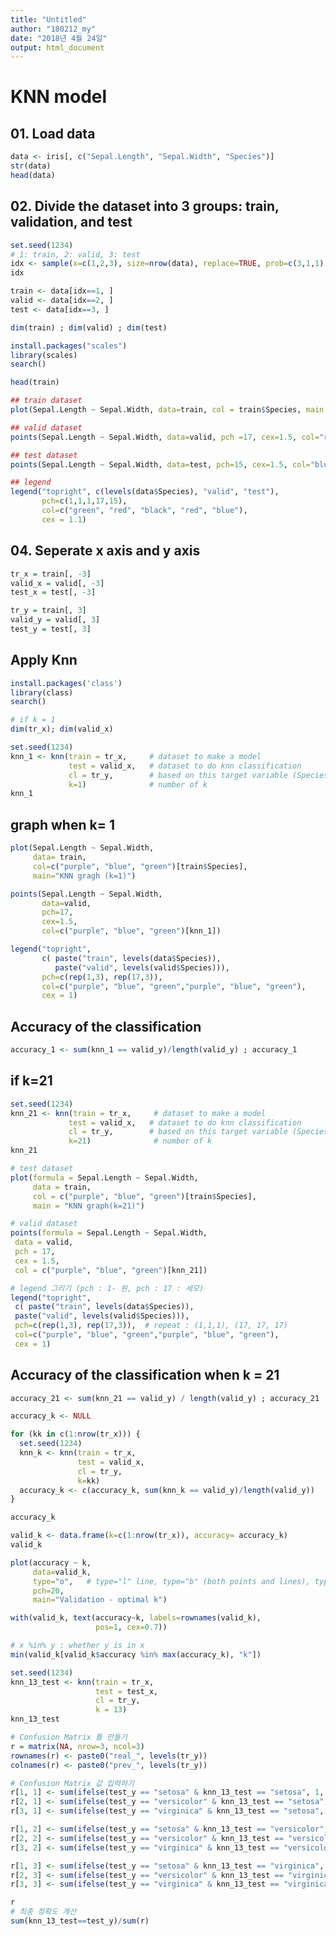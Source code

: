 ```yaml
---
title: "Untitled"
author: "180212_my"
date: "2018년 4월 24일"
output: html_document
---
```


# KNN model
## 01. Load data
```r
data <- iris[, c("Sepal.Length", "Sepal.Width", "Species")]
str(data)
head(data)
```

## 02. Divide the dataset into 3 groups: train, validation, and test
```r
set.seed(1234)
# 1: train, 2: valid, 3: test
idx <- sample(x=c(1,2,3), size=nrow(data), replace=TRUE, prob=c(3,1,1))
idx
```

```r
train <- data[idx==1, ]
valid <- data[idx==2, ]
test <- data[idx==3, ]

dim(train) ; dim(valid) ; dim(test)
```

```r
install.packages("scales")
library(scales)
search()
```

```r
head(train)
```

```r
## train dataset
plot(Sepal.Length ~ Sepal.Width, data=train, col = train$Species, main = "Train, Valid, and Test dataset")

## valid dataset
points(Sepal.Length ~ Sepal.Width, data=valid, pch =17, cex=1.5, col="red")  # red triangle

## test dataset
points(Sepal.Length ~ Sepal.Width, data=test, pch=15, cex=1.5, col="blue")  # blue square

## legend 
legend("topright", c(levels(data$Species), "valid", "test"), 
       pch=c(1,1,1,17,15), 
       col=c("green", "red", "black", "red", "blue"),
       cex = 1.1)
```
## 04. Seperate x axis and y axis
```r
tr_x = train[, -3]
valid_x = valid[, -3]
test_x = test[, -3]

tr_y = train[, 3]
valid_y = valid[, 3]
test_y = test[, 3]

```

## Apply Knn
```r
install.packages('class')
library(class)
search()
```

```r
# if k = 1
dim(tr_x); dim(valid_x)

set.seed(1234)
knn_1 <- knn(train = tr_x,     # dataset to make a model
             test = valid_x,   # dataset to do knn classification
             cl = tr_y,        # based on this target variable (Species)
             k=1)              # number of k 
knn_1
```

## graph when k= 1
```r
plot(Sepal.Length ~ Sepal.Width,
     data= train,
     col=c("purple", "blue", "green")[train$Species],
     main="KNN gragh (k=1)")

points(Sepal.Length ~ Sepal.Width,
       data=valid,
       pch=17,
       cex=1.5,
       col=c("purple", "blue", "green")[knn_1])

legend("topright", 
       c( paste("train", levels(data$Species)), 
          paste("valid", levels(valid$Species))), 
       pch=c(rep(1,3), rep(17,3)), 
       col=c("purple", "blue", "green","purple", "blue", "green"), 
       cex = 1)
```

## Accuracy of the classification  
```r
accuracy_1 <- sum(knn_1 == valid_y)/length(valid_y) ; accuracy_1
```

## if k=21
```r
set.seed(1234)
knn_21 <- knn(train = tr_x,     # dataset to make a model
             test = valid_x,   # dataset to do knn classification
             cl = tr_y,        # based on this target variable (Species)
             k=21)              # number of k 
knn_21
```

```r
# test dataset
plot(formula = Sepal.Length ~ Sepal.Width,
     data = train, 
     col = c("purple", "blue", "green")[train$Species], 
     main = "KNN graph(k=21)")

# valid dataset
points(formula = Sepal.Length ~ Sepal.Width,
 data = valid,
 pch = 17,
 cex = 1.5,
 col = c("purple", "blue", "green")[knn_21])

# legend 그리기 (pch : 1- 원, pch : 17 : 세모)
legend("topright",
 c( paste("train", levels(data$Species)),
 paste("valid", levels(valid$Species))),
 pch=c(rep(1,3), rep(17,3)),  # repeat : (1,1,1), (17, 17, 17)
 col=c("purple", "blue", "green","purple", "blue", "green"),
 cex = 1)
```
## Accuracy of the classification when k = 21
```r
accuracy_21 <- sum(knn_21 == valid_y) / length(valid_y) ; accuracy_21
```

```r
accuracy_k <- NULL

for (kk in c(1:nrow(tr_x))) {
  set.seed(1234)
  knn_k <- knn(train = tr_x,
               test = valid_x,
               cl = tr_y,
               k=kk)
  accuracy_k <- c(accuracy_k, sum(knn_k == valid_y)/length(valid_y))
}

accuracy_k
```

```r
valid_k <- data.frame(k=c(1:nrow(tr_x)), accuracy= accuracy_k)
valid_k
```

```r
plot(accuracy ~ k, 
     data=valid_k,
     type="o",   # type="l" line, type="b" (both points and lines), type="o" lines over points
     pch=20,
     main="Validation - optimal k")

with(valid_k, text(accuracy~k, labels=rownames(valid_k),
                   pos=1, cex=0.7))
```

```r
# x %in% y : whether y is in x
min(valid_k[valid_k$accuracy %in% max(accuracy_k), "k"])
```

```r
set.seed(1234)
knn_13_test <- knn(train = tr_x,
                   test = test_x,
                   cl = tr_y,
                   k = 13)
knn_13_test

```

```r
# Confusion Matrix 틀 만들기
r = matrix(NA, nrow=3, ncol=3)
rownames(r) <- paste0("real_", levels(tr_y))
colnames(r) <- paste0("prev_", levels(tr_y))

# Confusion Matrix 값 입력하기
r[1, 1] <- sum(ifelse(test_y == "setosa" & knn_13_test == "setosa", 1, 0))
r[2, 1] <- sum(ifelse(test_y == "versicolor" & knn_13_test == "setosa", 1, 0))
r[3, 1] <- sum(ifelse(test_y == "virginica" & knn_13_test == "setosa", 1, 0))

r[1, 2] <- sum(ifelse(test_y == "setosa" & knn_13_test == "versicolor", 1, 0))
r[2, 2] <- sum(ifelse(test_y == "versicolor" & knn_13_test == "versicolor", 1, 0))
r[3, 2] <- sum(ifelse(test_y == "virginica" & knn_13_test == "versicolor", 1, 0))

r[1, 3] <- sum(ifelse(test_y == "setosa" & knn_13_test == "virginica", 1, 0))
r[2, 3] <- sum(ifelse(test_y == "versicolor" & knn_13_test == "virginica", 1, 0))
r[3, 3] <- sum(ifelse(test_y == "virginica" & knn_13_test == "virginica", 1, 0))

r
# 최종 정확도 계산
sum(knn_13_test==test_y)/sum(r)
```

```r

```

```r

```

```r

```

```r

```

